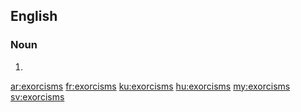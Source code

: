 ==English==

===Noun===
{{head|en|plural}}

# {{plural of|exorcism|lang=en}}

[[ar:exorcisms]]
[[fr:exorcisms]]
[[ku:exorcisms]]
[[hu:exorcisms]]
[[my:exorcisms]]
[[sv:exorcisms]]